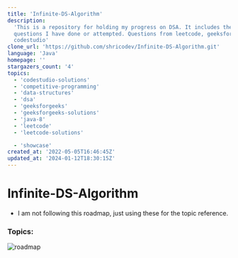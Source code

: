 ```yaml
---
title: 'Infinite-DS-Algorithm'
description:
  'This is a repository for holding my progress on DSA. It includes the practice
  questions I have done or attempted. Questions from leetcode, geeksforgeeks and
  codestudio'
clone_url: 'https://github.com/shricodev/Infinite-DS-Algorithm.git'
language: 'Java'
homepage: ''
stargazers_count: '4'
topics:
  - 'codestudio-solutions'
  - 'competitive-programming'
  - 'data-structures'
  - 'dsa'
  - 'geeksforgeeks'
  - 'geeksforgeeks-solutions'
  - 'java-8'
  - 'leetcode'
  - 'leetcode-solutions'

  - 'showcase'
created_at: '2022-05-05T16:46:45Z'
updated_at: '2024-01-12T18:30:15Z'
---
```


# Infinite-DS-Algorithm

- I am not following this roadmap, just using these for the topic reference.

### Topics:

![roadmap](./assets/roadmap.png)
